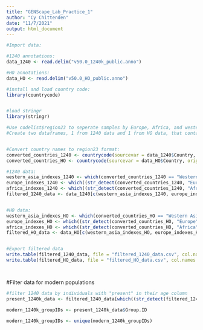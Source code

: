```yaml
---
title: "GENScape_Lab_Practice_1"
author: "Cy Chittenden"
date: "11/7/2021"
output: html_document
---
```


```r
#Import data:

#1240 annotations:
data_1240 <- read.delim("v50.0_1240k_public.anno")

#HO annotations:
data_HO <- read.delim("v50.0_HO_public.anno")

#install and load country code:
library(countrycode)


#load stringr
library(stringr)
```

```r
#Use codelist$region23 to seperate samples by Europe, Africa, and western Asia
#Create two dataframes, 1 from 1240 data and 1 from HO data, that contain all info about individuals from Europe, Africa, and western Asia


#Convert country names to region23 format:
converted_countries_1240 <- countrycode(sourcevar = data_1240$Country, origin = "country.name", destination = "region23")
converted_countries_HO <- countrycode(sourcevar = data_HO$Country, origin = "country.name", destination = "region23")

#1240 data:
western_asia_indexes_1240 <- which(converted_countries_1240 == "Western Asia")
europe_indexes_1240 <- which((str_detect(converted_countries_1240, "Europe")) == TRUE)
africa_indexes_1240 <- which((str_detect(converted_countries_1240, "Africa")) == TRUE)
filtered_1240_data <- data_1240[c(western_asia_indexes_1240, europe_indexes_1240, africa_indexes_1240),] #Filtered by region of interest data


#HO data:
western_asia_indexes_HO <- which(converted_countries_HO == "Western Asia")
europe_indexes_HO <- which((str_detect(converted_countries_HO, "Europe")) == TRUE)
africa_indexes_HO <- which((str_detect(converted_countries_HO, "Africa")) == TRUE)
filtered_HO_data <- data_HO[c(western_asia_indexes_HO, europe_indexes_HO, africa_indexes_HO),] #Filtered by region of interest data


#Export filtered data
write.table(filtered_1240_data, file = "filtered_1240_data.csv", col.names = T, row.names = F, quote = F, sep = '\t')
write.table(filtered_HO_data, file = "filtered_HO_data.csv", col.names = T, row.names = F, quote = F, sep = '\t')




```

#Filter data for modern populations
```r
#filter 1240 data by individuals with "present" in their age column
present_1240k_data <- filtered_1240_data[which((str_detect(filtered_1240_data$Full.Date..One.of.two.formats...Format.1..95.4..CI.calibrated.radiocarbon.age..Conventional.Radiocarbon.Age.BP..Lab.number..e.g..2624.2350.calBCE..3990.40.BP..Ua.35016....Format.2..Archaeological.context.range..e.g..2500.1700.BCE, "present")) == TRUE), ]

modern_1240k_groupIDs <- present_1240k_data$Group.ID

modern_1240k_groupIDs <- unique(modern_1240k_groupIDs)



```